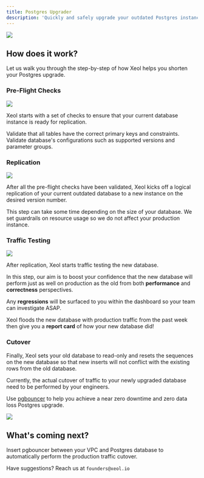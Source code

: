 ```yaml
---
title: Postgres Upgrader
description: 'Quickly and safely upgrade your outdated Postgres instances'
---
```

<Frame type="glass">
  <img src="/images/postgres-upgrader-screen.png" />
</Frame>

## How does it work?
Let us walk you through the step-by-step of how Xeol helps you shorten your Postgres upgrade.

### Pre-Flight Checks
<Frame caption="Sample app hosted on AWS with Postgres 11">
  <img src="/images/postgres-upgrade-1.png" />
</Frame>

Xeol starts with a set of checks to ensure that your current database instance is ready for replication.

<CardGroup cols={2}>
  <Card title="Table Checks" icon="square-1" color="#16a34a">
    Validate that all tables have the correct primary keys and constraints.
  </Card>
  <Card title="DB Config Checks" icon="square-2" color="#16a34a">
    Validate database's configurations such as supported versions and parameter groups.
  </Card>
</CardGroup>
 

### Replication
<Frame caption="Replicate Postgres 11 database to Postgres 12 database">
  <img src="/images/postgres-upgrade-2.png" />
</Frame>

After all the pre-flight checks have been validated, Xeol kicks off a logical replication of your current outdated database to a new instance on the desired version number.

<Warning>This step can take some time depending on the size of your database. We set guardrails on resource usage so we do not affect your production instance.</Warning>


### Traffic Testing
<Frame caption="Flood your new database with production traffic">
  <img src="/images/postgres-upgrade-3.png" />
</Frame>

After replication, Xeol starts traffic testing the new database. 

In this step, our aim is to boost your confidence that the new database will perform just as well on production as the old from both **performance** and **correctness** perspectives.

<Note>Any **regressions** will be surfaced to you within the dashboard so your team can investigate ASAP.</Note>

Xeol floods the new database with production traffic from the past week then give you a **report card** of how your new database did!


### Cutover
Finally, Xeol sets your old database to read-only and resets the sequences on the new database so that new inserts will not conflict with the existing rows from the old database.

Currently, the actual cutover of traffic to your newly upgraded database need to be performed by your engineers.

<Tip>Use [pgbouncer](https://github.com/pgbouncer/pgbouncer) to help you achieve a near zero downtime and zero data loss Postgres upgrade.</Tip>
<Frame type="glass">
  <img src="/images/postgres-upgrade-4.png" />
</Frame>


## What's coming next?
<CardGroup cols={1}>
  <Card title="pgbouncer" icon="lightbulb">
    Insert pgbouncer between your VPC and Postgres database to automatically perform the production traffic cutover.
  </Card>
</CardGroup>

Have suggestions? Reach us at `founders@xeol.io`